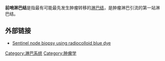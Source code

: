{{expand|time=2009-05-29T06:57:07+00:00}}
{{medical}}
'''前哨淋巴结'''是指最有可能最先发生肿瘤转移的[[淋巴结|淋巴结]]，是肿瘤淋巴引流的第一站淋巴结。

==外部链接==
* [http://www.youtube.com/watch?v=4JtWk9brMRE Sentinel node biopsy using radiocolloid blue dye] {{Wayback|url=http://www.youtube.com/watch?v=4JtWk9brMRE |date=20160410035022 }}

{{Lymphatic system}}

[[Category:淋巴系统|Category:淋巴系统]]
[[Category:肿瘤学|Category:肿瘤学]]
